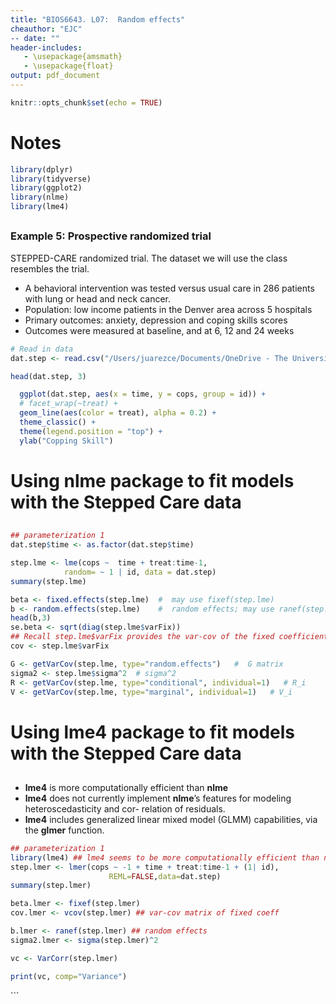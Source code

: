 ```yaml
---
title: "BIOS6643. L07:  Random effects"
cheauthor: "EJC"
-- date: "" 
header-includes:
   - \usepackage{amsmath}
   - \usepackage{float}
output: pdf_document
---
```


\newcommand{\bi}{\begin{itemize}}
\newcommand{\ei}{\end{itemize}}
\newcommand{\itt}{\item}


```r
knitr::opts_chunk$set(echo = TRUE)
```

<!-- supplement of L05. Only R notes are included here -->


# Notes

```r
library(dplyr)
library(tidyverse)
library(ggplot2)
library(nlme)
library(lme4)

```


##
### Example 5: Prospective randomized trial

STEPPED-CARE randomized trial. The dataset we will use the class resembles the trial.

- A behavioral intervention was tested versus usual care in 286 patients with lung or head and neck cancer.  
- Population: low income patients in the Denver area across 5 hospitals
- Primary outcomes: anxiety, depression and coping skills scores
- Outcomes were measured at baseline, and at 6, 12 and 24 weeks


```r
# Read in data 
dat.step <- read.csv("/Users/juarezce/Documents/OneDrive - The University of Colorado Denver/BIOS6643/BIOS6643_Notes/data/stepped-care-class.csv", header=TRUE)

head(dat.step, 3)
```


```r
  ggplot(dat.step, aes(x = time, y = cops, group = id)) +
  # facet_wrap(~treat) +
  geom_line(aes(color = treat), alpha = 0.2) +
  theme_classic() +
  theme(legend.position = "top") +
  ylab("Copping Skill")

```

# Using nlme package to fit models with the Stepped Care data

## 


```r
## parameterization 1
dat.step$time <- as.factor(dat.step$time)

step.lme <- lme(cops ~  time + treat:time-1,
            random= ~ 1 | id, data = dat.step)
summary(step.lme) 

beta <- fixed.effects(step.lme)  #  may use fixef(step.lme)
b <- random.effects(step.lme)    #  random effects; may use ranef(step.lme)
head(b,3)
se.beta <- sqrt(diag(step.lme$varFix)) 
## Recall step.lme$varFix provides the var-cov of the fixed coefficients of model (beta)
cov <- step.lme$varFix

G <- getVarCov(step.lme, type="random.effects")   #  G matrix 
sigma2 <- step.lme$sigma^2  # sigma^2
R <- getVarCov(step.lme, type="conditional", individual=1)   # R_i
V <- getVarCov(step.lme, type="marginal", individual=1)   # V_i


```

# Using lme4 package to fit models with the Stepped Care data

## 
- **lme4** is more computationally efficient than **nlme** 
- **lme4** does not currently implement **nlme**’s features for modeling heteroscedasticity and cor-
relation of residuals.
- **lme4** includes generalized linear mixed model (GLMM) capabilities, via the **glmer** function.

```r
## parameterization 1
library(lme4) ## lme4 seems to be more computationally efficient than nlme
step.lmer <- lmer(cops ~ -1 + time + treat:time-1 + (1| id),
                      REML=FALSE,data=dat.step)
summary(step.lmer)

beta.lmer <- fixef(step.lmer) 
cov.lmer <- vcov(step.lmer) ## var-cov matrix of fixed coeff 

b.lmer <- ranef(step.lmer) ## random effects 
sigma2.lmer <- sigma(step.lmer)^2

vc <- VarCorr(step.lmer)

print(vc, comp="Variance")


```

```

